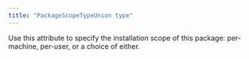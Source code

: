 ```yaml
---
title: "PackageScopeTypeUnion type"
---
```


Use this attribute to specify the installation scope of this package: per-machine, per-user, or a choice of either.
